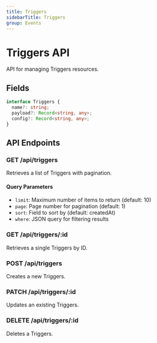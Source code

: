 ```yaml
---
title: Triggers
sidebarTitle: Triggers
group: Events
---
```



# Triggers API

API for managing Triggers resources.




## Fields

```typescript
interface Triggers {
  name?: string;
  payload?: Record<string, any>;
  config?: Record<string, any>;
}
```




## API Endpoints

### GET /api/triggers
Retrieves a list of Triggers with pagination.

#### Query Parameters
- `limit`: Maximum number of items to return (default: 10)
- `page`: Page number for pagination (default: 1)
- `sort`: Field to sort by (default: createdAt)
- `where`: JSON query for filtering results

### GET /api/triggers/:id
Retrieves a single Triggers by ID.

### POST /api/triggers
Creates a new Triggers.

### PATCH /api/triggers/:id
Updates an existing Triggers.

### DELETE /api/triggers/:id
Deletes a Triggers.

